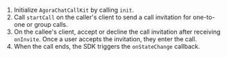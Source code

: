 <PlatformWrapper platform="web">

1. Initialize `AgoraChatCallKit` by calling `init`.
2. Call `startCall` on the caller's client to send a call invitation for one-to-one or group calls.
3. On the callee's client, accept or decline the call invitation after receiving `onInvite`. Once a user accepts the invitation, they enter the call.
4. When the call ends, the SDK triggers the `onStateChange` callback.

</PlatformWrapper>